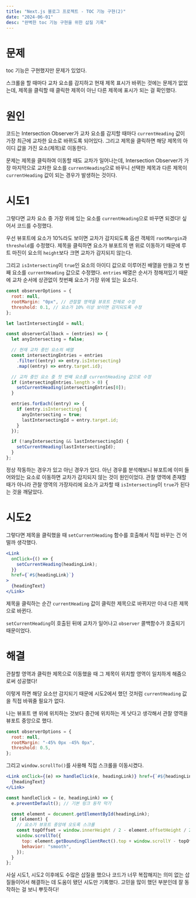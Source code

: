 ```yaml
---
title: "Next.js 블로그 프로젝트 - TOC 기능 구현(2)"
date: "2024-06-01"
desc: "완벽한 toc 기능 구현을 위한 삽질 기록"
---
```


# 문제

toc 기능은 구현했지만 문제가 있었다.

스크롤을 할 때마다 교차 요소를 감지하고 현재 제목 표시가 바뀌는 것에는 문제가 없었는데, 제목을 클릭할 때 클릭한 제목이 아닌 다른 제목에 표시가 되는 걸 확인했다.

# 원인

코드는 Intersection Observer가 교차 요소를 감지할 때마다 `currentHeading` 값이 가장 최근에 교차한 요소로 바뀌도록 되어있다. 그리고 제목을 클릭하면 해당 제목의 아이디 값을 가진 요소(제목)로 이동한다.

문제는 제목을 클릭하여 이동할 때도 교차가 일어나는데, Intersection Observer가 가장 마지막으로 교차한 요소를 `currentHeading`으로 바꾸니 선택한 제목과 다른 제목이 `currentHeading` 값이 되는 경우가 발생하는 것이다.

# 시도1

그렇다면 교차 요소 중 가장 위에 있는 요소를 `currentHeading`으로 바꾸면 되겠다! 싶어서 코드를 수정했다.

우선 뷰포트에 요소가 10%라도 보이면 교차가 감지되도록 옵션 객체의 `rootMargin`과 `threshold`를 수정했다. 제목을 클릭하면 요소가 뷰포트의 맨 위로 이동하기 때문에 루트 마진이 요소의 `height`보다 크면 교차가 감지되지 않는다.

그리고 `isIntersecting`이 `true`인 요소의 아이디 값으로 이루어진 배열을 만들고 첫 번째 요소를 `currentHeading` 값으로 수정했다. `entries` 배열은 순서가 정해져있기 때문에 교차 순서에 상관없이 첫번째 요소가 가장 위에 있는 요소다.

```jsx
const observerOptions = {
  root: null,
  rootMargin: "0px", // 관찰할 영역을 뷰포트 전체로 수정
  threshold: 0.1, // 요소가 10% 이상 보이면 감지되도록 수정
};

let lastIntersectingId = null;

const observerCallback = (entries) => {
  let anyIntersecting = false;

  // 현재 교차 중인 요소의 배열
  const intersectingEntries = entries
    .filter((entry) => entry.isIntersecting)
    .map((entry) => entry.target.id);

  // 교차 중인 요소 중 첫 번째 요소를 currentHeading 값으로 수정
  if (intersectingEntries.length > 0) {
    setCurrentHeading(intersectingEntries[0]);
  }

  entries.forEach((entry) => {
    if (entry.isIntersecting) {
      anyIntersecting = true;
      lastIntersectingId = entry.target.id;
    }
  });

  if (!anyIntersecting && lastIntersectingId) {
    setCurrentHeading(lastIntersectingId);
  }
};
```

정상 작동하는 경우가 있고 아닌 경우가 있다. 아닌 경우를 분석해보니 뷰포트에 이미 들어와있는 요소로 이동하면 교차가 감지되지 않는 것이 원인이었다. 관찰 영역에 존재할 때가 아니라 관찰 영역의 가장자리에 요소가 교차할 때 `isIntersecting`이 `true`가 된다는 것을 깨달았다.

# 시도2

그렇다면 제목을 클릭했을 때 `setCurrentHeading` 함수를 호출해서 직접 바꾸는 건 어떨까 생각했다.

```jsx
<Link
  onClick={() => {
    setCurrentHeading(headingLink);
  }}
  href={`#${headingLink}`}
>
  {headingText}
</Link>
```

제목을 클릭하는 순간 `currentHeading` 값이 클릭한 제목으로 바뀌지만 이내 다른 제목으로 바뀐다.

`setCurrentHeading`이 호출된 뒤에 교차가 일어나고 `observer` 콜백함수가 호출되기 때문이었다.

# 해결

관찰할 영역과 클릭한 제목으로 이동했을 때 그 제목이 위치할 영역이 일치하게 해줌으로써 성공했다!

이렇게 하면 해당 요소만 감지되기 때문에 시도2에서 했던 것처럼 `currentHeading` 값을 직접 바꿔줄 필요가 없다.

나는 뷰포트 맨 위에 위치하는 것보다 중간에 위치하는 게 낫다고 생각해서 관찰 영역을 뷰포트 중앙으로 했다.

```jsx
const observerOptions = {
  root: null,
  rootMargin: "-45% 0px -45% 0px",
  threshold: 0.5,
};
```

그리고 `window.scrollTo()`를 사용해 직접 스크롤을 이동시켰다.

```jsx
<Link onClick={(e) => handleClick(e, headingLink)} href={`#${headingLink}`}>
  {headingText}
</Link>
```

```jsx
const handleClick = (e, headingLink) => {
  e.preventDefault(); // 기본 링크 동작 막기

  const element = document.getElementById(headingLink);
  if (element) {
    // 요소가 뷰포트 중앙에 오도록 스크롤
    const topOffset = window.innerHeight / 2 - element.offsetHeight / 2;
    window.scrollTo({
      top: element.getBoundingClientRect().top + window.scrollY - topOffset,
      behavior: "smooth",
    });
  }
};
```

사실 시도1, 시도2 이후에도 수많은 삽질을 했으나 코드가 너무 복잡해지는 의미 없는 삽질들이어서 해결하는 데 도움이 됐던 시도만 기록했다. 고민을 많이 했던 부분인데 잘 동작하는 걸 보니 뿌듯하다!
